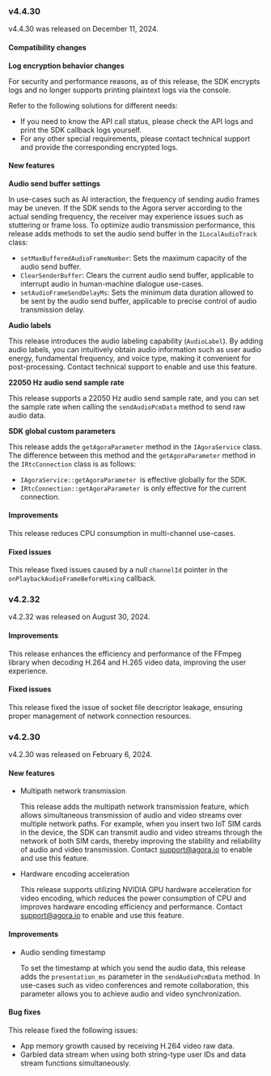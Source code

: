 
<PlatformWrapper platform="linux-cpp">

### v4.4.30

v4.4.30 was released on December 11, 2024.

#### Compatibility changes

**Log encryption behavior changes**

For security and performance reasons, as of this release, the SDK encrypts logs and no longer supports printing plaintext logs via the console.

Refer to the following solutions for different needs:

- If you need to know the API call status, please check the API logs and print the SDK callback logs yourself.
- For any other special requirements, please contact technical support and provide the corresponding encrypted logs.

#### New features

**Audio send buffer settings**

In use-cases such as AI interaction, the frequency of sending audio frames may be uneven. If the SDK sends to the Agora server according to the actual sending frequency, the receiver may experience issues such as stuttering or frame loss. To optimize audio transmission performance, this release adds methods to set the audio send buffer in the `ILocalAudioTrack` class:

- `setMaxBufferedAudioFrameNumber`: Sets the maximum capacity of the audio send buffer.
- `ClearSenderBuffer`: Clears the current audio send buffer, applicable to interrupt audio in human-machine dialogue use-cases.
- `setAudioFrameSendDelayMs`: Sets the minimum data duration allowed to be sent by the audio send buffer, applicable to precise control of audio transmission delay.

**Audio labels**

This release introduces the audio labeling capability (`AudioLabel`). By adding audio labels, you can intuitively obtain audio information such as user audio energy, fundamental frequency, and voice type, making it convenient for post-processing. Contact technical support to enable and use this feature.

**22050 Hz audio send sample rate**

This release supports a 22050 Hz audio send sample rate, and you can set the sample rate when calling the `sendAudioPcmData` method to send raw audio data.

**SDK global custom parameters**

This release adds the `getAgoraParameter` method in the `IAgoraService` class. The difference between this method and the `getAgoraParameter` method in the `IRtcConnection` class is as follows:

- `IAgoraService::getAgoraParameter `is effective globally for the SDK.
- `IRtcConnection::getAgoraParameter `is only effective for the current connection.

#### Improvements

This release reduces CPU consumption in multi-channel use-cases.

#### Fixed issues

This release fixed issues caused by a null `channelId` pointer in the `onPlaybackAudioFrameBeforeMixing` callback.

### v4.2.32

v4.2.32 was released on August 30, 2024.

#### Improvements

This release enhances the efficiency and performance of the FFmpeg library when decoding H.264 and H.265 video data, improving the user experience.

#### Fixed issues

This release fixed the issue of socket file descriptor leakage, ensuring proper management of network connection resources.

### v4.2.30

v4.2.30 was released on February 6, 2024.

#### New features

- Multipath network transmission

    This release adds the multipath network transmission feature, which allows simultaneous transmission of audio and video streams over multiple network paths. For example, when you insert two IoT SIM cards in the device, the SDK can transmit audio and video streams through the network of both SIM cards, thereby improving the stability and reliability of audio and video transmission. Contact support@agora.io to enable and use this feature.

- Hardware encoding acceleration

    This release supports utilizing NVIDIA GPU hardware acceleration for video encoding, which reduces the power consumption of CPU and improves hardware encoding efficiency and performance. Contact support@agora.io to enable and use this feature.

#### Improvements

- Audio sending timestamp

    To set the timestamp at which you send the audio data, this release adds the `presentation_ms` parameter in the `sendAudioPcmData` method. In use-cases such as video conferences and remote collaboration, this parameter allows you to achieve audio and video synchronization.

#### Bug fixes

This release fixed the following issues:

- App memory growth caused by receiving H.264 video raw data.
- Garbled data stream when using both string-type user IDs and data stream functions simultaneously.

</PlatformWrapper>
